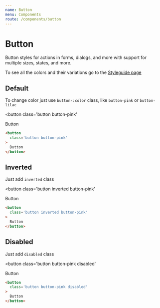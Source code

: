 ```yaml
---
name: Button
menu: Components
route: /components/button
---
```


# Button
Button styles for actions in forms, dialogs, and more with support for multiple sizes, states, and more.
<p>To see all the colors and their variations go to the <a className='pink' href='/styleguide'>Styleguide page</a></p>

## Default
To change color just use `button-:color` class, like `button-pink` or `button-lilac`

<button
  class='button button-pink'
>
  Button
</button>

```html
<button
  class='button button-pink'
>
  Button
</button>
```

## Inverted
Just add `inverted` class

<button
  class='button inverted button-pink'
>
  Button
</button>

```html
<button
  class='button inverted button-pink'
>
  Button
</button>
```

## Disabled
Just add `disabled` class

<button
  class='button button-pink disabled'
>
  Button
</button>

```html
<button
  class='button button-pink disabled'
>
  Button
</button>
```